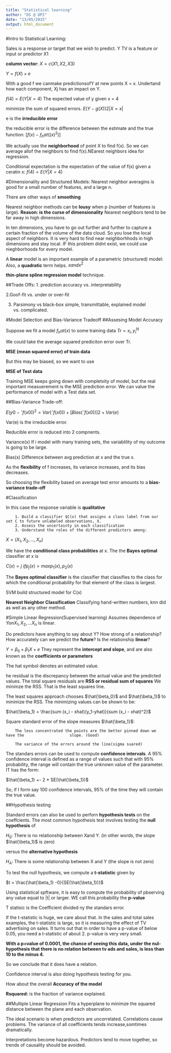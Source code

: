 ```yaml
---
title: "Statistical learning"
author: "DS @ OPI"
date: "13/05/2015"
output: html_document
---
```

#Intro to Statistical Learning:

Sales is a response or target that we wish to predict. Y
TV is a feature or input or predictor X1


**column vector**:
$X = c(X1,X2,X3)$

$Y = f(X) + e$

With a good f we canmake predictionsofY at new points X = x.
Undertand how each component, Xj has an impact on Y. 

$f(4) = E(Y|X = 4)$
The expected value of y given x = 4

minimize the sum of squared errors. 
$E(Y - g(X))2|X=x|$

e is the **irreducible error**

the reducible error is the difference between the estimate and the true function:
$[f(x) - f_hat( (x)^2)]$

We actually use the **neighborhood** of point X to find f(x). So we can average allof the neighbors to find f(x).NEarest neighbors idea for regression. 

Conditional expectation is the expectation of the value of f(x) given a ceratin x:
$f(4) = E(Y|X = 4)$

#Dimensionality and Structured Models:
Nearest neighbor averagins is good for a small number of features, and a large n.

There are other ways of **smoothing**

Nearest neighbor methods can be **lousy** when p (number of features is large).
**Reason: is the curse of dimensionality** Nearest neighbors tend to be far away in high dimensions. 

In ten dimensions, you have to go out further and further to capture a certain fraction of the volume of the data cloud. So you lose the local aspect of neighbors. 
It is very hard to find near neighborhhods in high dimensions and stay local. IF this problem didnt exist, we could use nieghborhoods for every model. 

A **linear** model is an important example of a parametric (structured) model:
Also, a **quadratic** term helps. $x and x^2$

**thin-plane spline regression model** technique. 

##Trade Offs:
1. prediction accuracy vs. interpretability

2.Goof-fit vs. under or over-fit

3. Parsimony vs black-box
        simple, transmittable, explained model vs. complicated.


#Model Selection and Bias-Variance Tradeoff
##Assesing Model Accuracy

Suppose we fit a model $f_hat (x)$ to some training data $Tr = {x_i, y_i}^N$

We could take the average squared prediciton error over Tr.

**MSE (mean squared error) of train data**

But this may be biased, so we want to use 

**MSE of Test data**

Training MSE keeps going down with completxity of model, but the real important measuerement is the MSE prediction error. We can value the performance of model with a Test data set.

##Bias-Variance Trade-off:

$E(y0 − ˆf(x0))^2 = Var( ˆf(x0)) + [Bias( ˆf(x0))]2 + Var(e)$

Var(e) is the irreducible error.

Reducible error is reduced into 2 compnents.

Variance(x)
      If i model with many training sets, the variablility of my outcome is going to be large.
      
Bias(x)
        Difference between avg prediction at x and the true x. 

As the **flexibility** of f increases, its variance increases, and its bias decreases.

So choosing the flexibility based on average test error amounts to a **bias-variance trade-off**

#Classification

In this case the response variable is **qualitative**

        1. Build a classifier $C(x) that assigns a class label from our set C to future unlabeled observations, X.
        2. Assess the uncertainty in each classification
        3. Understand the roles of the different predictors among: 
$X = (X_1, X_2,...,X_n)$

We have the **conditional class probabilities** at x. The the **Bayes optimal** classifier at x is 

$C(x) = j$   $if  p_j(x) = max{p_1(x),p_2(x)}$

The **Bayes optimal classifier** is the classifier that classifies to the class for which the conditional probability for that element of the class is largest.

SVM build structured model for C(x)

**Nearest Neighbor Classification** Classifying hand-written numbers, knn did as well as any other method.

#Simple Linear Regression(Supervised learning)
Assumes dependence of $Y on X_1, X_2, ... X_n$ is linear.

Do predictors have anything to say about Y? 
How strong of a relationship?
How accurately can we predict the **future**?
Is the relationship **linear**?

$Y = \beta_0 + \beta_1 X+ e$
They represent the **intercept and slope**, and are also known as the **coefficients or parameters**

The hat symbol denotes an estimated value.

he residual is the discrepancy between the actual value and the predicted values.
The total square residuals are **RSS or residual sum of squares**
We minimze the RSS. That is the least squares line.

The least squares approach chooses $\hat{\beta_0}$ and $\hat{\beta_1}$ to minimize the RSS. The minimizing values can be shown to be:

$\hat{\beta_1} = \frac{sum (x_i - xhat)(y_1-yhat)}{sum (x_i - xhat)^2}$

Square standard error of the slope measures $\hat{\beta_1}$:

        The less concentrated the points are the better pinned down we have the                    slope. (Good)

        The variance of the errors around the line(sigma suared)


The standars errors can be used to compute **confidence intervals**. A 95% confidence interval is defined as a range of values such that with 95% probability, the range will contain the true unknown value of the parameter. IT has the form:

$\hat{\beta_1} +- 2 * SE(\hat{\beta_1})$

So, if I form say 100 confidence intervals, 95% of the time they will contain the true value. 

##Hypothesis testing

Standard errors can also be used to perforn **hypothesis tests** on the coeffcients. The most common hypothesis test involves testing the **null hypothesis** of

$H_0$: There is no relationship between Xand Y. (in other words, the slope $\hat{\beta_1}$ is zero)

versus the **alternative hypothesis**

$H_A$: There is some relationship between X and Y (the slope is not zero)

To test the null hypothesis, we compute a **t-statistic** given by

$t = \frac{\hat{\beta_1} -0}{SE(\hat{\beta_1})}$

Using statistical spftware, it is easy to compute the probability of pbserving any value equal to |t| or larger. WE call this probability the **p-value**

T statisic is the Coefficient divided ny the standars error. 

If the t-statistic is huge, we care about that. In the  sales and total sales examples, the t-statistic is large, so it is measuring the effect of TV advertising on sales. It turns out that in order to have a p-value of below 0.05, you need a t-statistic of about 2. p-value is very very small.

**With a p=value of 0.0001, the chance of seeing this data, under the nul-hypothesis that there is no relation between tv ads and sales, is less than 10 to the minus 4.** 

So we conclude that it does have a relation.

Confidence interval is also doing hypothesis testing for you. 

How about the overall **Accuracy of the model**

**Rsquared:** is the fraction of variance explained. 

##Multiple Linear Regression
Fits a hyperplane to minimze the squared distance between the plane and each observation.

The ideal scenario is when predictors are uncorrelated. Correlations cause problems. The variance of all coefficients tends  increase,somtimes dramatically. 

Interpretations become hazardous. 
Predictors tend to move together, so trends of causality should be avoided.


